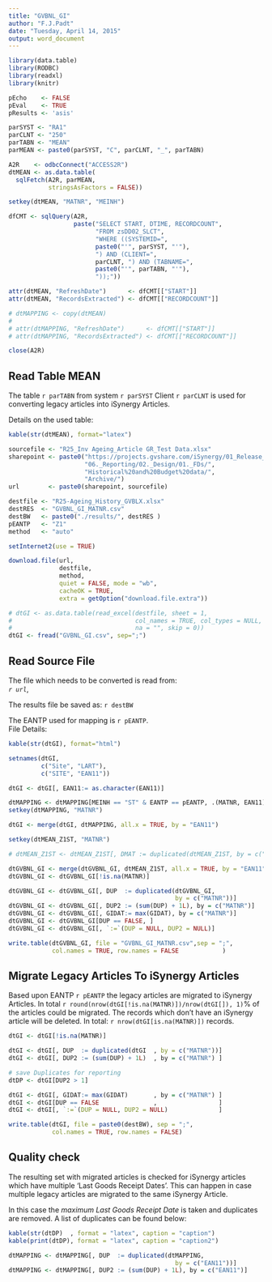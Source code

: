 ```yaml
---
title: "GVBNL_GI"
author: "F.J.Padt"
date: "Tuesday, April 14, 2015"
output: word_document
---
```


```r
library(data.table)
library(RODBC)
library(readxl)
library(knitr)

pEcho    <- FALSE
pEval    <- TRUE
pResults <- 'asis' 
```

```r
parSYST <- "RA1"
parCLNT <- "250"
parTABN <- "MEAN"
parMEAN <- paste0(parSYST, "C", parCLNT, "_", parTABN)

A2R    <- odbcConnect("ACCESS2R")
dtMEAN <- as.data.table(
  sqlFetch(A2R, parMEAN, 
           stringsAsFactors = FALSE))

setkey(dtMEAN, "MATNR", "MEINH")

dfCMT <- sqlQuery(A2R, 
                  paste("SELECT START, DTIME, RECORDCOUNT", 
                        "FROM zsDD02_SLCT",
                        "WHERE ((SYSTEMID=", 
                        paste0("'", parSYST, "'"),  
                        ") AND (CLIENT=", 
                        parCLNT, ") AND (TABNAME=", 
                        paste0("'", parTABN, "'"), 
                        "));")) 

attr(dtMEAN, "RefreshDate")      <- dfCMT[["START"]]
attr(dtMEAN, "RecordsExtracted") <- dfCMT[["RECORDCOUNT"]]

# dtMAPPING <- copy(dtMEAN)
# 
# attr(dtMAPPING, "RefreshDate")      <- dfCMT[["START"]]
# attr(dtMAPPING, "RecordsExtracted") <- dfCMT[["RECORDCOUNT"]]

close(A2R)

```
## Read Table MEAN

The table `r parTABN` from system `r parSYST` Client `r parCLNT` is used for 
converting legacy articles into iSynergy Articles.

Details on the used table:
```r
kable(str(dtMEAN), format="latex")
```

```r

sourcefile <- "R25_Inv Ageing_Article GR_Test Data.xlsx"
sharepoint <- paste0("https://projects.gvshare.com/iSynergy/01_Release_1/", 
                     "06._Reporting/02._Design/01._FDs/", 
                     "Historical%20and%20Budget%20data/",
                     "Archive/")
url        <- paste0(sharepoint, sourcefile)

destfile <- "R25-Ageing_History_GVBLX.xlsx"
destRES  <- "GVBNL_GI_MATNR.csv"
destBW   <- paste0("./results/", destRES )
pEANTP   <- "Z1"
method   <- "auto"
```

```r

setInternet2(use = TRUE)

download.file(url, 
              destfile, 
              method, 
              quiet = FALSE, mode = "wb",
              cacheOK = TRUE,
              extra = getOption("download.file.extra"))
```

```r
# dtGI <- as.data.table(read_excel(destfile, sheet = 1, 
#                                  col_names = TRUE, col_types = NULL, 
#                                  na = "", skip = 0))
dtGI <- fread("GVBNL_GI.csv", sep=";")
```
## Read Source File

The file which needs to be converted is read from:  
*`r url`*,  

The results file be saved as: `r destBW`

The EANTP used for mapping is `r pEANTP`.  
File Details: 
```r
kable(str(dtGI), format="html")
```

```r

setnames(dtGI, 
         c("Site", "LART"), 
         c("SITE", "EAN11"))

dtGI <- dtGI[, EAN11:= as.character(EAN11)]

dtMAPPING <- dtMAPPING[MEINH == "ST" & EANTP == pEANTP, .(MATNR, EAN11)]
setkey(dtMAPPING, "MATNR")

dtGI <- merge(dtGI, dtMAPPING, all.x = TRUE, by = "EAN11")
```


```r


setkey(dtMEAN_Z1ST, "MATNR")

# dtMEAN_Z1ST <- dtMEAN_Z1ST[, DMAT := duplicated(dtMEAN_Z1ST, by = c("MATNR"))]

dtGVBNL_GI <- merge(dtGVBNL_GI, dtMEAN_Z1ST, all.x = TRUE, by = "EAN11")
dtGVBNL_GI <- dtGVBNL_GI[!is.na(MATNR)]

dtGVBNL_GI <- dtGVBNL_GI[, DUP  := duplicated(dtGVBNL_GI, 
                                              by = c("MATNR"))]
dtGVBNL_GI <- dtGVBNL_GI[, DUP2 := (sum(DUP) + 1L), by = c("MATNR")]
dtGVBNL_GI <- dtGVBNL_GI[, GIDAT:= max(GIDAT), by = c("MATNR")]
dtGVBNL_GI <- dtGVBNL_GI[DUP == FALSE, ]
dtGVBNL_GI <- dtGVBNL_GI[, `:=`(DUP = NULL, DUP2 = NULL)]

write.table(dtGVBNL_GI, file = "GVBNL_GI_MATNR.csv",sep = ";",
            col.names = TRUE, row.names = FALSE            )
```

## Migrate Legacy Articles To iSynergy Articles

Based upon EANTP `r pEANTP` the legacy articles are migrated to iSynergy Articles.
In total `r round(nrow(dtGI[!is.na(MATNR)])/nrow(dtGI[]), 1)`% of the articles
could be migrated. The records which don't have an iSynergy article will be deleted.
In total: `r nrow(dtGI[is.na(MATNR)]) ` records.  

```r
dtGI <- dtGI[!is.na(MATNR)]

dtGI <- dtGI[, DUP  := duplicated(dtGI  , by = c("MATNR"))]
dtGI <- dtGI[, DUP2 := (sum(DUP) + 1L)  , by = c("MATNR") ]

# save Duplicates for reporting
dtDP <- dtGI[DUP2 > 1]

dtGI <- dtGI[, GIDAT:= max(GIDAT)       , by = c("MATNR") ]
dtGI <- dtGI[DUP == FALSE               ,                 ]
dtGI <- dtGI[, `:=`(DUP = NULL, DUP2 = NULL)              ]

write.table(dtGI, file = paste0(destBW), sep = ";",
            col.names = TRUE, row.names = FALSE)
```
## Quality check

The resulting set with migrated articles is checked for iSynergy articles which 
have multiple 'Last Goods Receipt Dates'. This can happen in case multiple legacy
articles are migrated to the same iSynergy Article.

In this case the *maximum Last Goods Receipt Date* is taken and duplicates are 
removed. A list of duplicates can be found below:  


```r
kable(str(dtDP)  , format = "latex", caption = "caption")
kable(print(dtDP), format = "latex", caption = "caption2")
```

```r
dtMAPPING <- dtMAPPING[, DUP  := duplicated(dtMAPPING, 
                                              by = c("EAN11"))]
dtMAPPING <- dtMAPPING[, DUP2 := (sum(DUP) + 1L), by = c("EAN11")]
```

